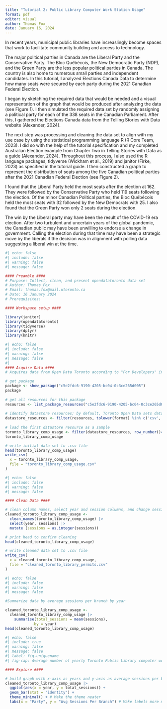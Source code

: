 ```yaml
---
title: "Tutorial 2: Public Library Computer Work Station Usage"
format: pdf
editor: visual
author: Thomas Fox
date: January 16, 2024
---
```


In recent years, municipal public libraries have increaslingly become spaces that work to facilitate community building and access to technology.

The major political parties in Canada are the Liberal Party and the Conservative Party. The Bloc Québécois, the New Democratic Party (NDP), and the Green Party are the less popular political parties in Canada. The country is also home to numerous small parties and independent candidates. In this tutorial, I analyzed
Elections Canada Data to determine how many seats were secured by each party during the 2021 Canadian Federal Election.				

I began by sketching the required data that would be needed and a visual
representation of the graph that would be produced after analyzing the data (see Figure 1). I
then simulated the required data set by randomly assigning a political party for each of the 338
seats in the Canadian Parliament. After this, I gathered the Elections Canada data from the
Telling Stories with Data website (Alexander, 2024).

The next step was processing and cleaning the data set to align with my use case by
using the statistical programming language R (R Core Team, 2023). I did so with the help of the
tutorial specification and my completed Australian Election example from Chapter Two in
Telling Stories with Data as a guide (Alexander, 2024). Throughout this process, I also used the R
language packages, tidyverse (Wickham et al., 2019) and janitor (Firke, 2023) as specified in the
tutorial guide. I then constructed a graph to represent the distribution of seats among the five
Canadian political parties after the 2021 Canadian Federal Election (see Figure 2).

I found that the Liberal Party held the most seats after the election at 162. They were
followed by the Conservative Party who held 119 seats following the election. Of the minor
Canadian Political parties, the Bloc Québécois held the most seats with 32 followed by the New
Democrats with 25. I also found that the Green Party won only 2 seats during the election.

The win by the Liberal party may have been the result of the COVID-19 era election.
After two turbulent and uncertain years of the global pandemic, the Canadian public may have
been unwilling to endorse a change in government. Calling the election during that time may
have been a strategic move by the liberals if the decision was in alignment with polling data
suggesting a liberal win at the time.

```r
#| echo: false
#| include: false
#| warning: false
#| message: false

#### Preamble ####
# Purpose: Collect, clean, and present opendatatoronto data set
# Author: Thomas Fox
# Email: thomas.fox@mail.utoronto.ca
# Date: 16 January 2024
# Prerequisites: 

#### Workspace setup ####

library(janitor)
library(opendatatoronto)
library(tidyverse)
library(dplyr)
library(knitr)

```

```r
#| echo: false
#| include: false
#| warning: false
#| message: false
#| 
#### Acquire Data ####
# Acquires data from Open Data Toronto according to "For Developers" instructions

# get package
package <- show_package("c5e2fdc6-9190-4205-bc04-0c3ce265d005")
package
 
# get all resources for this package
resources <- list_package_resources("c5e2fdc6-9190-4205-bc04-0c3ce265d005")
 
# identify datastore resources; by default, Toronto Open Data sets datastore resource format to CSV for non-geospatial and GeoJSON for geospatial resources
datastore_resources <- filter(resources, tolower(format) %in% c('csv', 'geojson'))
 
# load the first datastore resource as a sample
toronto_library_comp_usage <- filter(datastore_resources, row_number()==1) %>% get_resource()
toronto_library_comp_usage

# write initial data set to .csv file  
head(toronto_library_comp_usage)
write_csv(
  x = toronto_library_comp_usage,
  file = "toronto_library_comp_usage.csv"
)
```

```r
#| echo: false
#| include: false
#| warning: false
#| message: false

#### Clean Data ####

# clean column names, select year and session columns, and change sessions from char to int. 
cleaned_toronto_library_comp_usage <-
  clean_names(toronto_library_comp_usage) |>
  select(year, sessions) |>
  mutate (sessions = as.integer(sessions))

# print head to confirm cleaning
head(cleaned_toronto_library_comp_usage)

# write cleaned data set to .csv file
write_csv(
  x = cleaned_toronto_library_comp_usage,
  file = "cleaned_toronto_library_permits.csv"
)
```

```r
#| echo: false
#| include: false
#| warning: false
#| message: false

#Summarize data by average sessions per branch by year 

cleaned_toronto_library_comp_usage <-
  cleaned_toronto_library_comp_usage |>
    summarise(total_sessions = mean(sessions),
            .by = year) 
head(cleaned_toronto_library_comp_usage)
```

```r
#| echo: false
#| include: true
#| warning: false
#| message: false
#| label: fig-uniquename
#| fig-cap: Average number of yearly Toronto Public Library computer work station sessions per branch, based on data from 2018 - 2022 obtained from Open Data Toronto.

#### Explore ####

# build graph with x-axis as years and y-axis as average sessions per branch 
cleaned_toronto_library_comp_usage |>
  ggplot(aes(x = year, y = total_sessions)) +
  geom_bar(stat = "identity") +
  theme_minimal() + # Make the theme neater
  labs(x = "Party", y = "Avg Sessions Per Branch") # Make labels more meaningful
```
